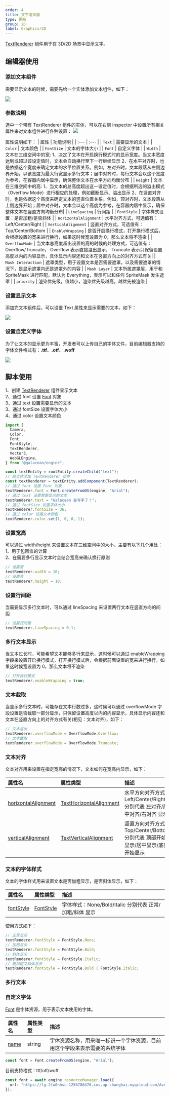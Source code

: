 ```yaml
---
order: 4
title: 文字渲染器
type: 图形
group: 2D
label: Graphics/2D
---
```


[TextRenderer](/apis/core/#TextRenderer) 组件用于在 3D/2D 场景中显示文字。

## 编辑器使用

### 添加文本组件

需要显示文本的时候，需要先给一个实体添加文本组件，如下：

<Image src="https://mdn.alipayobjects.com/huamei_w6ifet/afts/img/A*3d5AQYTtcNkAAAAAAAAAAAAADjCHAQ/original" />

### 参数说明

选中一个带有 TextRenderer 组件的实体，可以在右侧 inspector 中设置所有相关属性来对文本组件进行各种设置：
<Image src="https://mdn.alipayobjects.com/huamei_w6ifet/afts/img/A*9XKjSYHZQWsAAAAAAAAAAAAADjCHAQ/original" />

属性说明如下：
| 属性 | 功能说明 |
| :--- | :--- |
| `Text` | 需要显示的文本 |
| `Color` | 文本颜色 |
| `FontSize` | 文本的字体大小 |
| `Font` | 自定义字体 |
| `Width` | 文本在三维空间中的宽: 1、决定了文本在开启换行模式时的显示宽度。当文本宽度达到或超过该设定值时，文本会自动换行至下一行继续显示 2、在水平对齐时，也是依据这个宽度来确定文本的水平位置关系。例如，左对齐时，文本段落从左侧边界开始，以该宽度为最大行宽显示多行文本；居中对齐时，每行文本会以这个宽度为参考，在容器内居中显示，确保整体文本在水平方向均衡分布 |
| `Height` | 文本在三维空间中的高: 1、当文本的总高度超出这一设定值时，会根据所选的溢出模式（Overflow Mode）进行相应的处理，例如截断显示、溢出显示 2、在竖直对齐时，也是依据这个高度来确定文本的竖直位置关系。例如，顶对齐时，文本段落从上侧边界开始；居中对齐时，文本会以这个高度为参考，在容器内居中显示，确保整体文本在竖直方向均衡分布|
| `LineSpacing` | 行间距 |
| `FontStyle` | 字体样式设置：是否加粗/是否斜体 |
| `HorizontalAlignment` | 水平对齐方式，可选值有：Left/Center/Right |
| `VerticalAlignment` | 竖直对齐方式，可选值有：Top/Center/Bottom |
| `EnableWrapping` | 是否开启换行模式，打开换行模式后，会根据设置的宽来进行换行，如果这时候宽设置为 0，那么文本将不渲染 |
| `OverflowMode` | 当文本总高度超出设置的高的时候的处理方式，可选值有：Overflow/Truncate， Overflow 表示直接溢出显示， Truncate 表示只保留设置高度以内的内容显示，具体显示内容还和文本在竖直方向上的对齐方式有关|
| `Mask Interaction` | 遮罩类型，用于设置文本是否需要遮罩，以及需要遮罩的情况下，是显示遮罩内还是遮罩外的内容 |
| `Mask Layer` | 文本所属遮罩层，用于和 SpriteMask 进行匹配，默认为 Everything，表示可以和任何 SpriteMask 发生遮罩 |
| `priority` | 渲染优先级，值越小，渲染优先级越高，越优先被渲染 |

### 设置显示文本

添加完文本组件后，可以设置 Text 属性来显示需要的文本，如下：

<Image src="https://mdn.alipayobjects.com/huamei_w6ifet/afts/img/A*J6nKTJOOm4kAAAAAAAAAAAAADjCHAQ/original" />

### 设置自定义字体

为了让文本的显示更为丰富，开发者可以上传自己的字体文件，目前编辑器支持的字体文件格式有：**.ttf**、**.otf**、**.woff**

<Image src="https://mdn.alipayobjects.com/huamei_w6ifet/afts/img/A*CgA5S5vneeMAAAAAAAAAAAAADjCHAQ/original" />

## 脚本使用

<Playground href="/embed/text-renderer" />

1、创建 [TextRenderer](/apis/core/#TextRenderer) 组件显示文本  
2、通过 font 设置 [Font](/apis/core/#Font) 对象  
3、通过 text 设置需要显示的文本  
3、通过 fontSize 设置字体大小  
4、通过 color 设置文本颜色

```typescript
import {
  Camera,
  Color,
  Font,
  FontStyle,
  TextRenderer,
  Vector3,
  WebGLEngine,
} from "@galacean/engine";

const textEntity = rootEntity.createChild("text");
// 给实体添加 TextRenderer 组件
const textRenderer = textEntity.addComponent(TextRenderer);
// 通过 font 设置 Font 对象
textRenderer.font = Font.createFromOS(engine, "Arial");
// 通过 text 设置需要显示的文本
textRenderer.text = "Galacean 会写字了！";
// 通过 fontSize 设置字体大小
textRenderer.fontSize = 36;
// 通过 color 设置文本颜色
textRenderer.color.set(1, 0, 0, 1);
```

### 设置宽高

可以通过 width/height 来设置文本在三维空间中的大小，主要有以下几个用处：  
1、用于包围盒的计算  
2、在需要多行显示文本时会结合宽高来确认换行原则

```typescript
// 设置宽
textRenderer.width = 10;
// 设置高
textRenderer.height = 10;
```

### 设置行间距

当需要显示多行文本时，可以通过 lineSpacing 来设置两行文本在竖直方向的间距

```typescript
// 设置行间距
textRenderer.lineSpacing = 0.1;
```

### 多行文本显示

当文本过长时，可能希望文本能够多行来显示，这时候可以通过 enableWrapping 字段来设置开启换行模式，打开换行模式后，会根据前面设置的宽来进行换行，如果这时候宽设置为 0，那么文本将不渲染

```typescript
// 打开换行模式
textRenderer.enableWrapping = true;
```

### 文本截取

当显示多行文本时，可能存在文本行数过多，这时候可以通过 overflowMode 字段设置是否截取一部分显示，只保留设置高度以内的内容显示，具体显示内容还和文本在竖直方向上的对齐方式有关(相见：文本对齐)，如下：

```typescript
// 文本溢出
textRenderer.overflowMode = OverflowMode.Overflow;
// 文本截取
textRenderer.overflowMode = OverflowMode.Truncate;
```

### 文本对齐

文本对齐用来设置在指定宽高的情况下，文本如何在宽高内显示，如下：

| 属性名                                                             | 属性类型                                                      | 描述                                                                            |
| :----------------------------------------------------------------- | :------------------------------------------------------------ | :------------------------------------------------------------------------------ |
| [horizontalAlignment](/apis/core/#TextRenderer-horizontalAlignment) | [TextHorizontalAlignment](/apis/core/#TextHorizontalAlignment) | 水平方向对齐方式：Left/Center/Right 分别代表 左对齐/居中对齐/右对齐 显示        |
| [verticalAlignment](/apis/core/#TextRenderer-horizontalAlignment)   | [TextVerticalAlignment](/apis/core/#TextVerticalAlignment)     | 竖直方向对齐方式：Top/Center/Bottom 分别代表 顶部开始显示/居中显示/底部开始显示 |

### 文本的字体样式

文本的字体样式用来设置文本是否加粗显示，是否斜体显示，如下：

| 属性名                                         | 属性类型                          | 描述                                                    |
| :--------------------------------------------- | :-------------------------------- | :------------------------------------------------------ |
| [fontStyle](/apis/core/#TextRenderer-fontStyle) | [FontStyle](/apis/core/#FontStyle) | 字体样式：None/Bold/Italic 分别代表 正常/加粗/斜体 显示 |

使用方式如下：

```typescript
// 正常显示
textRenderer.fontStyle = FontStyle.None;
// 加粗显示
textRenderer.fontStyle = FontStyle.Bold;
// 斜体显示
textRenderer.fontStyle = FontStyle.Italic;
// 既加粗又斜体显示
textRenderer.fontStyle = FontStyle.Bold | FontStyle.Italic;
```

### 多行文本

<Playground href="/embed/text-wrap-alignment" />

### 自定义字体

[Font](/apis/core/#Font) 是字体资源，用于表示文本使用的字体。

| 属性名                         | 属性类型 | 描述                                                                       |
| :----------------------------- | :------- | :------------------------------------------------------------------------- |
| [name](/apis/core/#Sprite-name) | string   | 字体资源名称，用来唯一标识一个字体资源，目前用这个字段来表示需要的系统字体 |

```typescript
const font = Font.createFromOS(engine, "Arial");
```

目前支持格式：ttf/otf/woff

```typescript
const font = await engine.resourceManager.load({
  url: "https://lg-2fw0hhsc-1256786476.cos.ap-shanghai.myqcloud.com/Avelia.otf",
});
```

<Playground href="/embed/text-renderer-font" />
